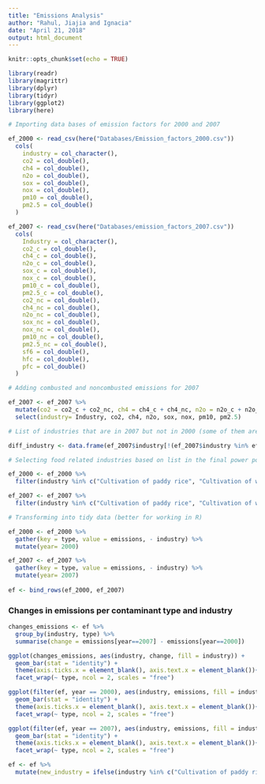 ```yaml
---
title: "Emissions Analysis"
author: "Rahul, Jiajia and Ignacia"
date: "April 21, 2018"
output: html_document
---
```


```r
knitr::opts_chunk$set(echo = TRUE)

library(readr)
library(magrittr)
library(dplyr)
library(tidyr)
library(ggplot2)
library(here)

```

```r
# Importing data bases of emission factors for 2000 and 2007

ef_2000 <- read_csv(here("Databases/Emission_factors_2000.csv"))
  cols(
    industry = col_character(),
    co2 = col_double(),
    ch4 = col_double(),
    n2o = col_double(),
    sox = col_double(),
    nox = col_double(),
    pm10 = col_double(),
    pm2.5 = col_double()
  )

ef_2007 <- read_csv(here("Databases/emission_factors_2007.csv"))
  cols(
    Industry = col_character(),
    co2_c = col_double(),
    ch4_c = col_double(),
    n2o_c = col_double(),
    sox_c = col_double(),
    nox_c = col_double(),
    pm10_c = col_double(),
    pm2.5_c = col_double(),
    co2_nc = col_double(),
    ch4_nc = col_double(),
    n2o_nc = col_double(),
    sox_nc = col_double(),
    nox_nc = col_double(),
    pm10_nc = col_double(),
    pm2.5_nc = col_double(),
    sf6 = col_double(),
    hfc = col_double(),
    pfc = col_double()
  )

```

```r
# Adding combusted and noncombusted emissions for 2007

ef_2007 <- ef_2007 %>% 
  mutate(co2 = co2_c + co2_nc, ch4 = ch4_c + ch4_nc, n2o = n2o_c + n2o_nc, sox = sox_c+sox_nc, nox= nox_c + nox_nc, pm10= pm10_c + pm10_nc, pm2.5= pm2.5_c + pm2.5_nc) %>% 
  select(industry= Industry, co2, ch4, n2o, sox, nox, pm10, pm2.5)

# List of industries that are in 2007 but not in 2000 (some of them are present in both but small changes in the wording made R to recognize them as different). Just to check if there are relevant industries related to food that differ between years.

diff_industry <- data.frame(ef_2007$industry[!(ef_2007$industry %in% ef_2000$industry)])

# Selecting food related industries based on list in the final power point

ef_2000 <- ef_2000 %>% 
  filter(industry %in% c("Cultivation of paddy rice", "Cultivation of wheat", "Cultivation of cereal grains nec", "Processed rice", "Cattle farming","Processing of meat cattle", "Pigs farming", "Processing of meat pigs", "Poultry farming",   "Processing of meat poultry", "Meat animals nec","Production of meat products nec", "Manufacture of fish products", "Processing of dairy products", "Raw milk", "Cultivation of vegetables, fruit, nuts", "Cultivation of sugar cane, sugar beet", "Sugar refining", "Cultivation of oil seeds", "Processing vegetable oils and fats", "Manufacture of beverages"))

ef_2007 <- ef_2007 %>% 
  filter(industry %in% c("Cultivation of paddy rice", "Cultivation of wheat", "Cultivation of cereal grains nec", "Processed rice", "Cattle farming","Processing of meat cattle", "Pigs farming", "Processing of meat pigs", "Poultry farming",   "Processing of meat poultry", "Meat animals nec","Production of meat products nec", "Manufacture of fish products", "Processing of dairy products", "Raw milk", "Cultivation of vegetables, fruit, nuts", "Cultivation of sugar cane, sugar beet", "Sugar refining", "Cultivation of oil seeds", "Processing vegetable oils and fats", "Manufacture of beverages"))

# Transforming into tidy data (better for working in R)

ef_2000 <- ef_2000 %>% 
  gather(key = type, value = emissions, - industry) %>% 
  mutate(year= 2000)

ef_2007 <- ef_2007 %>% 
  gather(key = type, value = emissions, - industry) %>% 
  mutate(year= 2007)
  
ef <- bind_rows(ef_2000, ef_2007)

```

### Changes in emissions per contaminant type and industry

```r

changes_emissions <- ef %>% 
  group_by(industry, type) %>% 
  summarise(change = emissions[year==2007] - emissions[year==2000]) 

ggplot(changes_emissions, aes(industry, change, fill = industry)) +
  geom_bar(stat = "identity") +
  theme(axis.ticks.x = element_blank(), axis.text.x = element_blank())+
  facet_wrap(~ type, ncol = 2, scales = "free") 

ggplot(filter(ef, year == 2000), aes(industry, emissions, fill = industry)) +
  geom_bar(stat = "identity") +
  theme(axis.ticks.x = element_blank(), axis.text.x = element_blank())+
  facet_wrap(~ type, ncol = 2, scales = "free") 

ggplot(filter(ef, year == 2007), aes(industry, emissions, fill = industry)) +
  geom_bar(stat = "identity") +
  theme(axis.ticks.x = element_blank(), axis.text.x = element_blank())+
  facet_wrap(~ type, ncol = 2, scales = "free") 


```

```r

ef <- ef %>% 
  mutate(new_industry = ifelse(industry %in% c("Cultivation of paddy rice", "Cultivation of wheat", "Cultivation of cereal grains nec","Processed rice"), "cereal", ifelse( industry %in% c("Cattle farming","Processing of meat cattle"), "beef", ifelse(industry %in% c("Pigs farming", "Processing of meat pigs"), "pork", ifelse(industry %in% c("Poultry farming",   "Processing of meat poultry"), "poultry", ifelse(industry %in% c("Meat animals nec","Production of meat products nec"), "meat_other", ifelse(industry %in% c("Manufacture of fish products"), "fish", ifelse(industry %in% c("Processing of dairy products", "Raw milk"), "dairy", ifelse(industry %in% c("Cultivation of vegetables, fruit, nuts"), "vegs", ifelse(industry %in% c("Cultivation of sugar cane, sugar beet", "Sugar refining"), "sugar", ifelse(industry %in% c("Cultivation of oil seeds", "Processing vegetable oils and fats"), "oil", ifelse(industry %in% c("Manufacture of beverages"), "beverages",0))))))))))))

```

